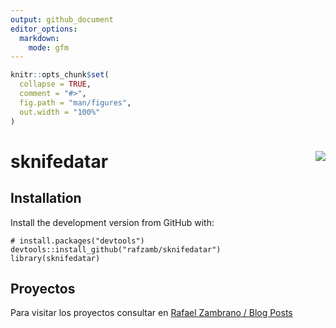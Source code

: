 ```yaml
---
output: github_document
editor_options:
  markdown:
    mode: gfm
---
```


<!-- README.md is generated from README.Rmd. Please edit that file -->

```r
knitr::opts_chunk$set(
  collapse = TRUE,
  comment = "#>",
  fig.path = "man/figures",
  out.width = "100%"
)
```

# sknifedatar <img src = "man/figures/logo.png" align = "right" />

## Installation

Install the development version from GitHub with:

    # install.packages("devtools")
    devtools::install_github("rafzamb/sknifedatar")
    library(sknifedatar)

## Proyectos

Para visitar los proyectos consultar en [Rafael Zambrano / Blog Posts](https://rafael-zambrano-blog-ds.netlify.app/blog.html)
